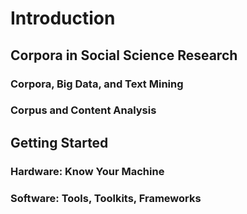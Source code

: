 # Introduction

## Corpora in Social Science Research

### Corpora, Big Data, and Text Mining

### Corpus and Content Analysis

## Getting Started

### Hardware: Know Your Machine

### Software: Tools, Toolkits, Frameworks 

